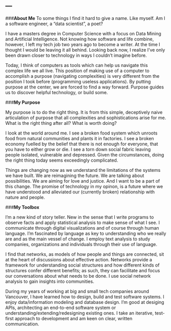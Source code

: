 ---
---
###__About Me__
To some things I find it hard to give a name. Like myself. Am I a software engineer, a “data scientist”, a poet? 

I have a masters degree in Computer Science with a focus on Data Mining and Artificial Intelligence. Not knowing how software and life combine, however, I left my tech job two years ago to become a writer. At the time I thought I would be leaving it all behind. Looking back now, I realize I’ve only been drawn closer to technology in ways I couldn’t imagine before. 

Today, I think of computers as tools which can help us navigate this complex life we all live. This position of making use of a computer to accomplish a purpose (navigating complexities) is very different from the position I took before (programming useless applications). By putting purpose at the center, we are forced to find a way forward. Purpose guides us to discover helpful technology, or build some.

###__My Purpose__

My purpose is to do the right thing. It is from this simple, deceptively naive articulation of purpose that all complexities and sophistications arise for me. What is the right thing after all? What is worth doing? 

I look at the world around me. I see a broken food system which unroots food from natural communities and plants it in factories. I see a broken economy fuelled by the belief that there is not enough for everyone, that you have to either grow or die. I see a torn down social fabric leaving people isolated, vulnerable and depressed. Given the circumstances, doing the right thing today seems exceedingly complicated. 

Things are changing now as we understand the limitations of the systems we have built. We are reimagining the future. We are talking about possibilities. We are aiming for love and justice. And I want to be a part of this change. The promise of technology in my opinon, is a future where we have understood and alleviated our (currently broken) relationship with nature and people.

###__My Toolbox__

I’m a new kind of story teller. New in the sense that I write programs to observe facts and apply statistical analysis to make sense of what I see. I communicate through digital visualizations and of course through human language. I’m fascinated by language as key to understanding who we really are and as the main vessel of change. I employ text analysis to study companies, organizations and individuals through their use of language.

I find that networks, as models of how people and things are connected, sit at the heart of discussions about effective action. Networks provide a framework for understanding social structures and how different kinds of structures confer different benefits; as such, they can facilitate and focus our conversations about what needs to be done. I use social network analysis to gain insights into communities.

During my years of working at big and small tech companies around Vancouver, I have learned how to design, build and test software systems. I enjoy data/information modeling and database design. I’m good at desiging APIs, architecting an end-to-end software system or understanding/extending/redesigning existing ones. I take an iterative, test-first approach to development and am keen on clear, written communication. 




